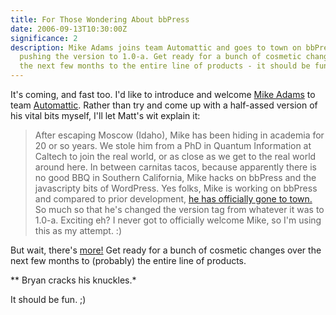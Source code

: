 ```yaml
---
title: For Those Wondering About bbPress
date: 2006-09-13T10:30:00Z
significance: 2
description: Mike Adams joins team Automattic and goes to town on bbPress,
  pushing the version to 1.0-a. Get ready for a bunch of cosmetic changes over
  the next few months to the entire line of products - it should be fun. ;)
---
```


It's coming, and fast too. I'd like to introduce and welcome [Mike Adams][1] to team [Automattic][2]. Rather than try and come up with a half-assed version of his vital bits myself, I'll let Matt's wit explain it:

> After escaping Moscow (Idaho), Mike has been hiding in academia for 20 or so years. We stole him from a PhD in Quantum Information at Caltech to join the real world, or as close as we get to the real world around here. In between carnitas tacos, because apparently there is no good BBQ in Southern California, Mike hacks on bbPress and the javascripty bits of WordPress.
Yes folks, Mike is working on bbPress and compared to prior development, [he has officially gone to town.][3] So much so that he's changed the version tag from whatever it was to 1.0-a. Exciting eh? I never got to officially welcome Mike, so I'm using this as my attempt. :)

But wait, there's [more!][4] Get ready for a bunch of cosmetic changes over the next few months to (probably) the entire line of products.

** Bryan cracks his knuckles.*

It should be fun. ;)

[1]: http://blogwaffe.com/2006/09/06/418/
[2]: http://automattic.com/about/
[3]: http://bbpress.automattic.com/timeline
[4]: http://www.flickr.com/photos/avalonstar/206273982/
